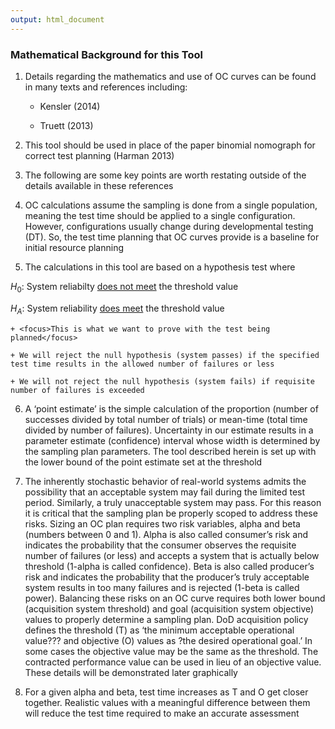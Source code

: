 ---
output: html_document
---

### Mathematical Background for this Tool

1. Details regarding the mathematics and use of OC curves can be found in many texts and references including:

    - Kensler (2014)
    
    + Truett (2013)

2. This tool should be used in place of the paper binomial nomograph for correct test planning (Harman 2013)

3. The following are some key points are worth restating outside of the details available in these references

4. OC calculations assume the sampling is done from a single population, meaning the test time should be applied to a single configuration. However, configurations usually change during developmental testing (DT). <focus>So, the test time planning that OC curves provide is a baseline for initial resource planning</focus>

5. The calculations in this tool are based on a hypothesis test where

$H_{0}:$ System reliabilty <u>does not meet</u> the threshold value 

$H_{A}:$ System reliability <u>does meet</u> the threshold value  

    + <focus>This is what we want to prove with the test being planned</focus>

    + We will reject the null hypothesis (system passes) if the specified test time results in the allowed number of failures or less 

    + We will not reject the null hypothesis (system fails) if requisite number of failures is exceeded

6. A 'point estimate' is the simple calculation of the proportion (number of successes divided by total number of trials) or mean-time (total time divided by number of failures). Uncertainty in our estimate results in a parameter estimate (confidence) interval whose width is determined by the sampling plan parameters. The tool described herein is set up with the lower bound of the point estimate set at the threshold

7. The inherently stochastic behavior of real-world systems admits the possibility that an acceptable system may fail during the limited test period.  Similarly, a truly unacceptable system may pass. For this reason it is critical that the sampling plan be properly scoped to address these risks. Sizing an OC plan requires two risk variables, alpha and beta (numbers between 0 and 1). Alpha is also called consumer's risk and indicates the probability that the consumer observes the requisite number of failures (or less) and accepts a system that is actually below threshold (1-alpha is called confidence). Beta is also called producer's risk and indicates the probability that the producer's truly acceptable system results in too many failures and is rejected (1-beta is called power). Balancing these risks on an OC curve requires both lower bound (acquisition system threshold) and goal (acquisition system objective) values to properly determine a sampling plan. DoD acquisition policy defines the threshold (T) as 'the minimum acceptable operational value??? and objective (O) values as ?the desired operational goal.'  In some cases the objective value may be the same as the threshold.  The contracted performance value can be used in lieu of an objective value.  These details will be demonstrated later graphically

8. For a given alpha and beta, test time increases as T and O get closer together.  Realistic values with a meaningful difference between them will reduce the test time required to make an accurate assessment